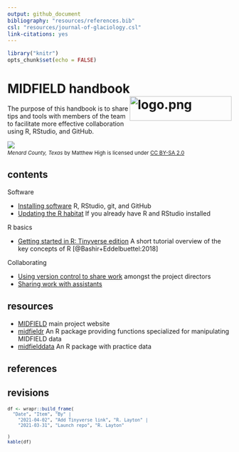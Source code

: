 ```yaml
---
output: github_document
bibliography: "resources/references.bib"
csl: "resources/journal-of-glaciology.csl"
link-citations: yes
---
```


```r
library("knitr")
opts_chunk$set(echo = FALSE)
```

# MIDFIELD handbook <span class="border-wrap"><img src="resources/midfieldcut-1368x328.jpg" align="right" height="55" width="229" alt="logo.png"></span>

The purpose of this handbook is to share tips and tools with members of the team to facilitate more effective collaboration using R, RStudio, and GitHub. 

![](resources/menard-county.jpg)
<small>
<br>
<i>Menard County, Texas</i> by Matthew High is licensed under <a href="https://creativecommons.org/licenses/by-sa/2.0/legalcode">CC BY-SA 2.0</a>
<br>
</small>

## contents

Software

- [Installing software](pages/p001-install-software.md) R, RStudio, git, and GitHub 
- [Updating the R habitat](pages/p003-updating-R-habitat.md) If you already have R and RStudio installed


R basics

- [Getting started in R: Tinyverse edition](https://eddelbuettel.github.io/gsir-te/Getting-Started-in-R.pdf) A short tutorial overview of the key concepts of R [@Bashir+Eddelbuettel:2018]

Collaborating

- [Using version control to share work](pages/p002-admin-collaboration.md) amongst the project directors
- [Sharing work with assistants](pages/p004-non-admin-collaboration.md)


## resources

- [MIDFIELD](https://engineering.purdue.edu/MIDFIELD) main project website 
- [midfieldr](https://midfieldr.github.io/midfieldr/) An R package providing functions specialized for manipulating MIDFIELD data 
- [midfielddata](https://midfieldr.github.io/midfielddata/) An R package with practice data 


## references

<div id="refs"></div>


## revisions
<small>
```r
df <- wrapr::build_frame(
  "Date", "Item", "By" |
    "2021-04-02", "Add Tinyverse link", "R. Layton" |
    "2021-03-31", "Launch repo", "R. Layton" 
  
)
kable(df)
```
</small>
